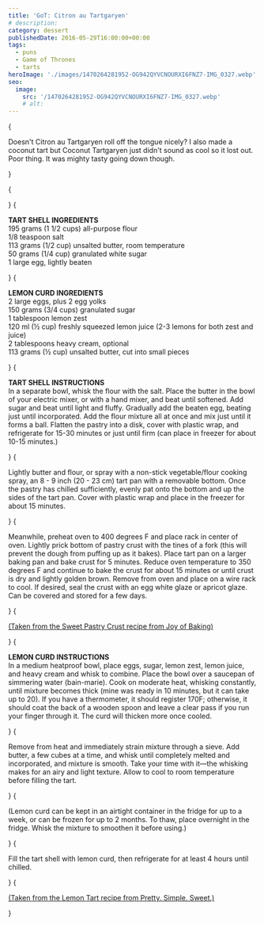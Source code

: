 ```yaml
---
title: 'GoT: Citron au Tartgaryen'
# description:
category: dessert
publishedDate: 2016-05-29T16:00:00+00:00
tags:
  - puns
  - Game of Thrones
  - tarts
heroImage: './images/1470264281952-OG942QYVCNOURXI6FNZ7-IMG_0327.webp'
seo:
  image:
    src: '/1470264281952-OG942QYVCNOURXI6FNZ7-IMG_0327.webp'
    # alt:
---
```



{<p>Doesn't Citron au Tartgaryen roll off the tongue nicely? I also made a
coconut tart but Coconut Tartgaryen just didn't sound as cool so it lost
out. Poor thing. It was mighty tasty going down though.</p>}

{<p><Picture
		src={ContentImage1}
		alt="citron au tartgaryen | sarah makes stuff"
	/></p>}
{<p><strong>TART SHELL INGREDIENTS</strong>
<br />
195 grams (1 1/2 cups) all-purpose flour
<br />
1/8 teaspoon salt
<br />
113 grams (1/2 cup) unsalted butter, room temperature
<br />
50 grams (1/4 cup) granulated white sugar
<br />1 large egg, lightly beaten</p>}
{<p><strong>LEMON CURD INGREDIENTS</strong>
<br />2 large eggs, plus 2 egg yolks
<br />
150 grams (3/4 cups) granulated sugar
<br />1 tablespoon lemon zest
<br />
120 ml (½ cup) freshly squeezed lemon juice (2-3 lemons for both zest and
juice)
<br />2 tablespoons heavy cream, optional
<br />
113 grams (½ cup) unsalted butter, cut into small pieces</p>}
{<p><strong>TART SHELL INSTRUCTIONS</strong>
<br />
In a separate bowl, whisk the flour with the salt. Place the butter in the
bowl of your electric mixer, or with a hand mixer, and beat until
softened. Add sugar and beat until light and fluffy. Gradually add the beaten
egg, beating just until incorporated. Add the flour mixture all at once and
mix just until it forms a ball. Flatten the pastry into a disk, cover with
plastic wrap, and refrigerate for 15-30 minutes or just until firm (can place
in freezer for about 10-15 minutes.)</p>}
{<p>Lightly butter and flour, or spray with a non-stick vegetable/flour cooking
spray, an 8 - 9 inch (20 - 23 cm) tart pan with a removable bottom. Once the
pastry has chilled sufficiently, evenly pat onto the bottom and up the sides
of the tart pan. Cover with plastic wrap and place in the freezer for about 15
minutes.</p>}
{<p>Meanwhile, preheat oven to 400 degrees F and place rack in center of oven.
Lightly prick bottom of pastry crust with the tines of a fork (this will
prevent the dough from puffing up as it bakes). Place tart pan on a larger
baking pan and bake crust for 5 minutes. Reduce oven temperature to 350
degrees F and continue to bake the crust for about 15 minutes or until crust
is dry and lightly golden brown. Remove from oven and place on a wire rack to
cool. If desired, seal the crust with an egg white glaze or apricot glaze. Can
be covered and stored for a few days.</p>}
{<p><a target="_blank" href="http://www.joyofbaking.com/SweetPastryCrust.html">
(Taken from the Sweet Pastry Crust recipe from Joy of Baking)
</a></p>}
{<p><strong>LEMON CURD INSTRUCTIONS</strong>
<br />
In a medium heatproof bowl, place eggs, sugar, lemon zest, lemon juice, and
heavy cream and whisk to combine. Place the bowl over a saucepan of simmering
water (bain-marie). Cook on moderate heat, whisking constantly, until mixture
becomes thick (mine was ready in 10 minutes, but it can take up to 20). If you
have a thermometer, it should register 170F; otherwise, it should coat the
back of a wooden spoon and leave a clear pass if you run your finger through
it. The curd will thicken more once cooled.</p>}
{<p>Remove from heat and immediately strain mixture through a sieve. Add butter, a
few cubes at a time, and whisk until completely melted and incorporated, and
mixture is smooth. Take your time with it—the whisking makes for an airy and
light texture. Allow to cool to room temperature before filling the tart.</p>}
{<p>(Lemon curd can be kept in an airtight container in the fridge for up to a
week, or can be frozen for up to 2 months. To thaw, place overnight in the
fridge. Whisk the mixture to smoothen it before using.)</p>}
{<p>Fill the tart shell with lemon curd, then refrigerate for at least 4 hours
until chilled.</p>}
{<p><a target="_blank" href="http://prettysimplesweet.com/lemon-tart/">
(Taken from the Lemon Tart recipe from Pretty. Simple. Sweet.)
</a></p>}
